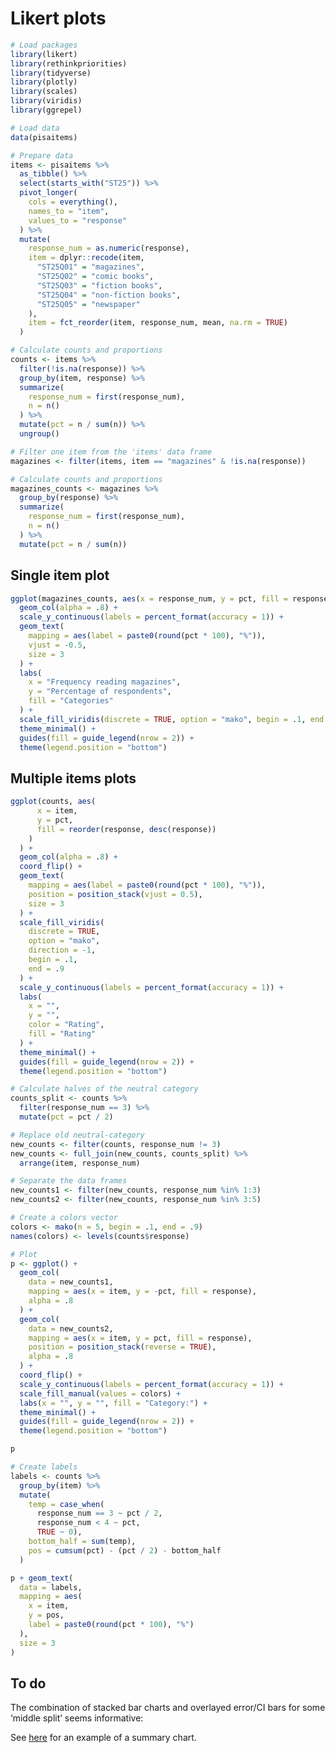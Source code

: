 # Likert plots

```r
# Load packages
library(likert)
library(rethinkpriorities)
library(tidyverse)
library(plotly)
library(scales)
library(viridis)
library(ggrepel)

# Load data
data(pisaitems)

# Prepare data
items <- pisaitems %>%
  as_tibble() %>%
  select(starts_with("ST25")) %>%
  pivot_longer(
    cols = everything(), 
    names_to = "item", 
    values_to = "response"
  ) %>%
  mutate(
    response_num = as.numeric(response),
    item = dplyr::recode(item, 
      "ST25Q01" = "magazines",
      "ST25Q02" = "comic books",
      "ST25Q03" = "fiction books",
      "ST25Q04" = "non-fiction books",
      "ST25Q05" = "newspaper"
    ),
    item = fct_reorder(item, response_num, mean, na.rm = TRUE)
  )

# Calculate counts and proportions
counts <- items %>% 
  filter(!is.na(response)) %>%
  group_by(item, response) %>%
  summarize(
    response_num = first(response_num),
    n = n()
  ) %>%
  mutate(pct = n / sum(n)) %>%
  ungroup()

# Filter one item from the 'items' data frame
magazines <- filter(items, item == "magazines" & !is.na(response))

# Calculate counts and proportions
magazines_counts <- magazines %>%
  group_by(response) %>%
  summarize(
    response_num = first(response_num),
    n = n()
  ) %>%
  mutate(pct = n / sum(n))
```

## Single item plot

```r
ggplot(magazines_counts, aes(x = response_num, y = pct, fill = response)) +
  geom_col(alpha = .8) +
  scale_y_continuous(labels = percent_format(accuracy = 1)) +
  geom_text(
    mapping = aes(label = paste0(round(pct * 100), "%")), 
    vjust = -0.5, 
    size = 3
  ) +
  labs(
    x = "Frequency reading magazines", 
    y = "Percentage of respondents", 
    fill = "Categories"
  ) +
  scale_fill_viridis(discrete = TRUE, option = "mako", begin = .1, end = .9) +
  theme_minimal() +
  guides(fill = guide_legend(nrow = 2)) +
  theme(legend.position = "bottom")
```

## Multiple items plots

```r
ggplot(counts, aes(
      x = item,
      y = pct,
      fill = reorder(response, desc(response))
    )
  ) +
  geom_col(alpha = .8) +
  coord_flip() +
  geom_text(
    mapping = aes(label = paste0(round(pct * 100), "%")),
    position = position_stack(vjust = 0.5),
    size = 3
  ) +
  scale_fill_viridis(
    discrete = TRUE,
    option = "mako",
    direction = -1,
    begin = .1,
    end = .9
  ) +
  scale_y_continuous(labels = percent_format(accuracy = 1)) +
  labs(
    x = "",
    y = "",
    color = "Rating",
    fill = "Rating"
  ) +
  theme_minimal() +
  guides(fill = guide_legend(nrow = 2)) +
  theme(legend.position = "bottom")
```

```r
# Calculate halves of the neutral category
counts_split <- counts %>% 
  filter(response_num == 3) %>% 
  mutate(pct = pct / 2) 

# Replace old neutral-category
new_counts <- filter(counts, response_num != 3)
new_counts <- full_join(new_counts, counts_split) %>%
  arrange(item, response_num)

# Separate the data frames
new_counts1 <- filter(new_counts, response_num %in% 1:3) 
new_counts2 <- filter(new_counts, response_num %in% 3:5) 

# Create a colors vector
colors <- mako(n = 5, begin = .1, end = .9)
names(colors) <- levels(counts$response)

# Plot  
p <- ggplot() +
  geom_col(
    data = new_counts1, 
    mapping = aes(x = item, y = -pct, fill = response), 
    alpha = .8
  ) +
  geom_col(
    data = new_counts2, 
    mapping = aes(x = item, y = pct, fill = response), 
    position = position_stack(reverse = TRUE),
    alpha = .8
  ) +
  coord_flip() +
  scale_y_continuous(labels = percent_format(accuracy = 1)) +
  scale_fill_manual(values = colors) +
  labs(x = "", y = "", fill = "Category:") +
  theme_minimal() +
  guides(fill = guide_legend(nrow = 2)) +
  theme(legend.position = "bottom")

p 
```

```r
# Create labels
labels <- counts %>%
  group_by(item) %>%
  mutate(
    temp = case_when(
      response_num == 3 ~ pct / 2,
      response_num < 4 ~ pct,
      TRUE ~ 0),
    bottom_half = sum(temp),
    pos = cumsum(pct) - (pct / 2) - bottom_half
  )

p + geom_text(
  data = labels, 
  mapping = aes(
    x = item, 
    y = pos, 
    label = paste0(round(pct * 100), "%")
  ),
  size = 3
)
```

## To do

The combination of stacked bar charts and overlayed error/CI bars for some 'middle split' seems informative:

See [here](https://rethinkpriorities.github.io/ea_data_public/eas-engagement.html#summary-charts) for an example of a summary chart.

